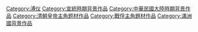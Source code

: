 [[Category:溥仪|Category:溥仪]]
[[Category:宣統時期背景作品|Category:宣統時期背景作品]]
[[Category:中華民國大陸時期背景作品|Category:中華民國大陸時期背景作品]]
[[Category:清朝皇帝主角题材作品|Category:清朝皇帝主角题材作品]]
[[Category:戰俘主角題材作品|Category:戰俘主角題材作品]]
[[Category:滿洲國背景作品|Category:滿洲國背景作品]]